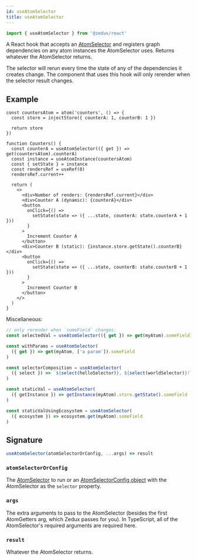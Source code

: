 ```yaml
---
id: useAtomSelector
title: useAtomSelector
---
```


```ts
import { useAtomSelector } from '@zedux/react'
```

A React hook that accepts an [AtomSelector](../types/AtomSelector) and registers graph dependencies on any atom instances the AtomSelector uses. Returns whatever the AtomSelector returns.

The selector will rerun every time the state of any of the dependencies it creates change. The component that uses this hook will only rerender when the selector result changes.

## Example

```tsx live ecosystemId=useAtomSelector/example resultVar=Counters
const countersAtom = atom('counters', () => {
  const store = injectStore({ counterA: 1, counterB: 1 })

  return store
})

function Counters() {
  const counterA = useAtomSelector(({ get }) => get(countersAtom).counterA)
  const instance = useAtomInstance(countersAtom)
  const { setState } = instance
  const rendersRef = useRef(0)
  rendersRef.current++

  return (
    <>
      <div>Number of renders: {rendersRef.current}</div>
      <div>Counter A (dynamic): {counterA}</div>
      <button
        onClick={() =>
          setState(state => ({ ...state, counterA: state.counterA + 1 }))
        }
      >
        Increment Counter A
      </button>
      <div>Counter B (static): {instance.store.getState().counterB}</div>
      <button
        onClick={() =>
          setState(state => ({ ...state, counterB: state.counterB + 1 }))
        }
      >
        Increment Counter B
      </button>
    </>
  )
}
```

Miscellaneous:

```ts
// only rerender when `someField` changes:
const selectedVal = useAtomSelector(({ get }) => get(myAtom).someField)

const withParams = useAtomSelector(
  ({ get }) => get(myAtom, ['a param']).someField
)

const selectorComposition = useAtomSelector(
  ({ select }) => `${select(helloSelector)}, ${select(worldSelector)}!`
)

const staticVal = useAtomSelector(
  ({ getInstance }) => getInstance(myAtom).store.getState().someField
)

const staticValUsingEcosystem = useAtomSelector(
  ({ ecosystem }) => ecosystem.get(myAtom).someField
)
```

## Signature

```ts
useAtomSelector(atomSelectorOrConfig, ...args) => result
```

### `atomSelectorOrConfig`

The [AtomSelector](../types/AtomSelector) to run or an [AtomSelectorConfig object](../types/AtomSelector#atomselectorconfig) with the AtomSelector as the `selector` property.

### `args`

The extra arguments to pass to the AtomSelector (besides the first AtomGetters arg, which Zedux passes for you). In TypeScript, all of the AtomSelector's required arguments are required here.

### `result`

Whatever the AtomSelector returns.
